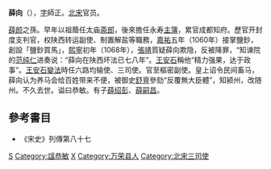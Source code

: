 '''薛向'''（{{bd|?||?||}}），[[表字|字]]師正。[[北宋|北宋]]官员。

[[薛颜|薛颜]]之孫。早年以祖蔭任太庙[[斋郎|斋郎]]，後來擔任永寿[[主簿|主簿]]，累官成都知府。歷官开封度支判官，权陕西转运副使、制置解盐等職務，[[嘉祐|嘉祐]]五年（1060年）接掌鹽鈔，創設「鹽鈔買馬」，[[熙寧|熙寧]]初年（1068年），[[張靖|張靖]]質疑薛向欺隐，反被降罪，“知谏院的[[范纯仁|范纯仁]]进奏说：“薛向在陕西坏法已七八年”。[[王安石|王安石]]稱他“精力强果，达于政事”。[[王安石變法|王安石變法]]時任六路均输使、三司使。官至樞密副使。皇上诏令民间畜马，薛向认为养马会给百姓带来不便，被御史[[舒亶|舒亶]]參劾“反覆無大臣體”，知颍州，改随州。不久去世。谥曰恭敏。有子[[薛绍彭|薛绍彭]]、[[薛嗣昌|薛嗣昌]]。

==參考書目==
*《宋史》列傳第八十七

[[Category:北宋官员|S]]
[[Category:諡恭敏|Category:諡恭敏]]
[[Category:薛姓|X]]
[[Category:万荣县人|Category:万荣县人]]
[[Category:北宋三司使|Category:北宋三司使]]